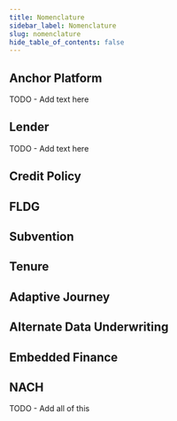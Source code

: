 ```yaml
---
title: Nomenclature
sidebar_label: Nomenclature
slug: nomenclature
hide_table_of_contents: false
---
```




## Anchor Platform

TODO - Add text here

## Lender

TODO - Add text here

## Credit Policy

## FLDG

## Subvention

## Tenure

## Adaptive Journey

## Alternate Data Underwriting

## Embedded Finance

## NACH

TODO - Add all of this